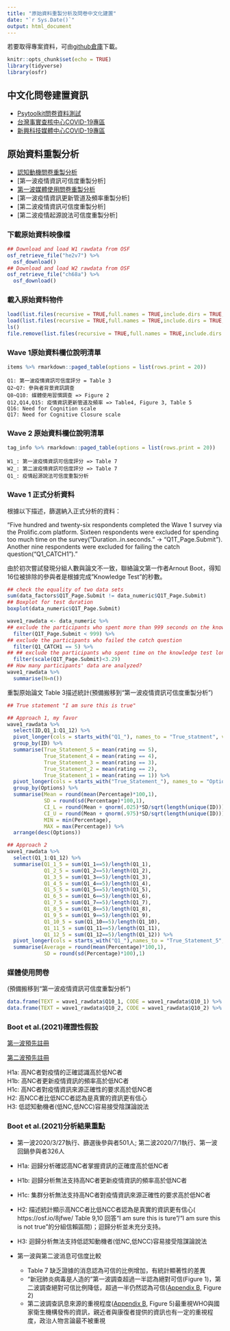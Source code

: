 ```yaml
---
title: "原始資料重製分析及問卷中文化建置"
date: "`r Sys.Date()`"
output: html_document
---
```


若要取得專案資料，可由[github倉庫](https://github.com/SCgeeker/LAB_metaprojects/tree/main/Projects/202107_CM)下載。

```r
knitr::opts_chunk$set(echo = TRUE)
library(tidyverse)
library(osfr)
```

## 中文化問卷建置資訊

- [Psytoolkit問卷資料測試](Psytoolkit_data.html)
- [台灣事實查核中心COVID-19專區](https://tfc-taiwan.org.tw/topic/3826)
- [新興科技媒體中心COVID-19專區](https://smctw.tw/)

## 原始資料重製分析

- [認知動機問卷重製分析](Cognitive_Motivation.html)
- [第一波疫情資訊可信度重製分析]
- [第一波媒體使用問卷重製分析](Media_Use.html)
- [第一波疫情資訊更新管道及頻率重製分析]
- [第二波疫情資訊可信度重製分析]
- [第二波疫情起源說法可信度重製分析]

### 下載原始資料映像檔

```r
## Download and load W1 rawdata from OSF
osf_retrieve_file("he2v7") %>%
  osf_download()
## Download and load W2 rawdata from OSF
osf_retrieve_file("ch68a") %>%
  osf_download() 
```

### 載入原始資料物件

```r
load(list.files(recursive = TRUE,full.names = TRUE,include.dirs = TRUE,pattern = "*.Rdata")[1])
load(list.files(recursive = TRUE,full.names = TRUE,include.dirs = TRUE,pattern = "*.Rdata")[2])
ls()
file.remove(list.files(recursive = TRUE,full.names = TRUE,include.dirs = TRUE,pattern = "*.Rdata"))
```

### Wave 1原始資料欄位說明清單

```r
items %>% rmarkdown::paged_table(options = list(rows.print = 20))
```

```
Q1: 第一波疫情資訊可信度評分 = Table 3
Q2~Q7: 參與者背景資訊調查
Q8~Q10: 媒體使用習慣調查 => Figure 2
Q12,Q14,Q15: 疫情資訊更新管道及頻率 => Table4, Figure 3, Table 5
Q16: Need for Cognition scale
Q17: Need for Cognitive Closure scale
```

### Wave 2 原始資料欄位說明清單

```r
tag_info %>% rmarkdown::paged_table(options = list(rows.print = 20))
```

```
W1_: 第一波疫情資訊可信度評分 => Table 7
W2_: 第二波疫情資訊可信度評分 => Table 7
Q1_: 疫情起源說法可信度重製分析
```


### Wave 1 正式分析資料

根據以下描述，篩選納入正式分析的資料：

"Five hundred and twenty-six respondents completed the Wave 1 survey via the Prolific.com platform. Sixteen respondents were excluded for spending too much time on the survey("Duration..in.seconds." -> "Q1T_Page.Submit"). Another nine respondents were excluded for failing the catch question("Q1_CATCH1")."

由於初次嘗試發現分組人數與論文不一致，聯絡論文第一作者Arnout Boot，得知16位被排除的參與者是根據完成"Knowledge Test"的秒數。

```r
## check the equality of two data sets
sum(data_factors$Q1T_Page.Submit != data_numeric$Q1T_Page.Submit)
## Boxplot for test duration
boxplot(data_numeric$Q1T_Page.Submit)

wave1_rawdata <- data_numeric %>% 
## exclude the participants who spent more than 999 seconds on the knowledge test
  filter(Q1T_Page.Submit < 999) %>%
## exclude the participants who failed the catch question
  filter(Q1_CATCH1 == 5) %>%
## ## exclude the participants who spent time on the knowledge test longer than 3.29 standardized time
  filter(scale(Q1T_Page.Submit)<3.29)
## How many participants' data are analyzed?
wave1_rawdata %>%
  summarise(N=n())
```

重製原始論文 Table 3描述統計(預備搬移到“第一波疫情資訊可信度重製分析”)

```r
## True statement "I am sure this is true"

## Approach 1, my favor
wave1_rawdata %>%
  select(ID,Q1_1:Q1_12) %>%
  pivot_longer(cols = starts_with("Q1_"), names_to = "True_statment", values_to = "rating") %>%
  group_by(ID) %>%
  summarise(True_Statement_5 = mean(rating == 5),
            True_Statement_4 = mean(rating == 4),
            True_Statement_3 = mean(rating == 3),
            True_Statement_2 = mean(rating == 2),
            True_Statement_1 = mean(rating == 1)) %>%
  pivot_longer(cols = starts_with("True_Statement_"), names_to = "Options",values_to = "Percentage") %>%
  group_by(Options) %>%
  summarise(Mean = round(mean(Percentage)*100,1), 
            SD = round(sd(Percentage)*100,1),
            CI_L = round(Mean + qnorm(.025)*SD/sqrt(length(unique(ID))),1),
            CI_U = round(Mean + qnorm(.975)*SD/sqrt(length(unique(ID))),1),
            MIN = min(Percentage),
            MAX = max(Percentage)) %>%
  arrange(desc(Options))
```

```r
## Approach 2
wave1_rawdata %>%
  select(Q1_1:Q1_12) %>%
  summarise(Q1_1_5 = sum(Q1_1==5)/length(Q1_1),
            Q1_2_5 = sum(Q1_2==5)/length(Q1_2),
            Q1_3_5 = sum(Q1_3==5)/length(Q1_3),
            Q1_4_5 = sum(Q1_4==5)/length(Q1_4),
            Q1_5_5 = sum(Q1_5==5)/length(Q1_5),
            Q1_6_5 = sum(Q1_6==5)/length(Q1_6),
            Q1_7_5 = sum(Q1_7==5)/length(Q1_7),
            Q1_8_5 = sum(Q1_8==5)/length(Q1_8),
            Q1_9_5 = sum(Q1_9==5)/length(Q1_9),
            Q1_10_5 = sum(Q1_10==5)/length(Q1_10),
            Q1_11_5 = sum(Q1_11==5)/length(Q1_11),
            Q1_12_5 = sum(Q1_12==5)/length(Q1_12)) %>%
  pivot_longer(cols = starts_with("Q1_"),names_to = "True_Statement_5", values_to = "Percentage") %>%
  summarise(Average = round(mean(Percentage)*100,1), 
            SD = round(sd(Percentage)*100),1)
```



### 媒體使用問卷

(預備搬移到“第一波疫情資訊可信度重製分析”)

```r
data.frame(TEXT = wave1_rawdata$Q10_1, CODE = wave1_rawdata$Q10_1) %>% distinct() %>% arrange(CODE)
data.frame(TEXT = wave1_rawdata$Q10_2, CODE = wave1_rawdata$Q10_2) %>% distinct() %>% arrange(CODE)

```


### Boot et al.(2021)確證性假設

[第一波預先註冊](https://osf.io/rst9m/)

[第二波預先註冊](https://osf.io/mp2ua/)

H1a: 高NC者對疫情的正確認識高於低NC者  
H1b: 高NC者更新疫情資訊的頻率高於低NC者  
H1c: 高NC者對疫情資訊來源正確性的要求高於低NC者  
H2: 高NCC者比低NCC者認為是真實的資訊更有信心  
H3: 低認知動機者(低NC,低NCC)容易接受陰謀論說法


### Boot et al.(2021)分析結果重點

- 第一波2020/3/27執行、篩選後參與者501人; 第二波2020/7/1執行、第一波回鍋參與者326人

- H1a: 迴歸分析確認高NC者掌握資訊的正確度高於低NC者
- H1b: 迴歸分析無法支持高NC者更新疫情資訊的頻率高於低NC者
- H1c: 集群分析無法支持高NC者對疫情資訊來源正確性的要求高於低NC者
- H2: 描述統計顯示高NCC者比低NCC者認為是真實的資訊更有信心( https://osf.io/8jfwe/  Table 9,10 回答“I am sure this is ture"/"I am sure this is not true"的分組信賴區間)；迴歸分析並未充分支持。
- H3: 迴歸分析無法支持低認知動機者(低NC,低NCC)容易接受陰謀論說法

- 第一波與第二波消息可信度比較
    - Table 7 缺乏證據的消息認為可信的比例增加，有統計顯著性的差異
    - “新冠肺炎病毒是人造的”第一波調查超過一半認為絕對可信(Figure 1)，第二波調查絕對可信比例降低，超過一半仍然認為可信([Appendix B](https://osf.io/nr6bw/), Figure 2)
    - 第二波調查訊息來源的重視程度([Appendix B](https://osf.io/nr6bw/), Figure 5)最重視WHO與國家衛生機構發佈的資訊，親近者與康復者提供的資訊也有一定的重視程度，政治人物言論最不被重視
